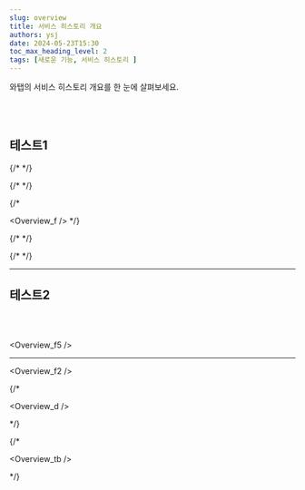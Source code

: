 ```yaml
---
slug: overview
title: 서비스 히스토리 개요
authors: ysj
date: 2024-05-23T15:30
toc_max_heading_level: 2
tags: [새로운 기능, 서비스 히스토리 ]
---
```





와탭의 서비스 히스토리 개요를 한 눈에 살펴보세요.

<br/>
<br/>


## 테스트1

<div class='history_overview'>

{/* <CustomListItem> */}

{/* <ChangelogComponent> */}

{/* 


<Overview_f />  */}

{/* </ChangelogComponent> */}

{/* </CustomListItem> */}


</div>

---

## 테스트2

<br/>
<br/>

<div class='history_overview' id='overview_test'>

<CustomListItem>

<ChangelogComponent>


<Overview_f5 />  

</ChangelogComponent>

</CustomListItem>


</div>

---


<Overview_f2 />  


{/* <div class='history_overview'>


<Overview_d />

</div> */}

{/* <div class='history_overview'>


<Overview_tb />

</div> */}